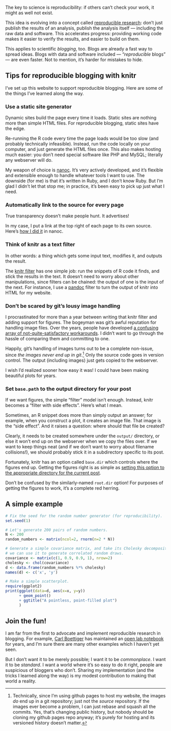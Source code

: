 The key to science is reproducibility: if others can't check your work, it might as well not exist.

This idea is evolving into a concept called [reproducible research](https://www.coursera.org/course/repdata): don't just publish the results of an analysis, publish the analysis itself --- including the raw data and software.
This accelerates progress: providing working code makes it easier to verify the results, and easier to build on them.

This applies to scientific _blogging_, too.
Blogs are already a fast way to spread ideas.
Blogs with data and software included --- "_reproducible_ blogs" --- are even faster.
Not to mention, it's harder for mistakes to hide.

## Tips for reproducible blogging with knitr

I've set up this website to support reproducible blogging.
Here are some of the things I've learned along the way.

### Use a static site generator

Dynamic sites build the page every time it loads.
Static sites are nothing more than simple HTML files.
For reproducible blogging, static sites have the edge.

Re-running the R code every time the page loads would be too slow (and probably technically infeasible).
Instead, run the code locally on your computer, and just generate the HTML files once.
This also makes hosting much easier: you don't need special software like PHP and MySQL; literally any webserver will do.

My weapon of choice is [nanoc].
It's very actively developed, and it's flexible and extensible enough to handle whatever tools I want to use.
The downside (for me) is that it's written in Ruby, and I don't know Ruby.
But I'm glad I didn't let that stop me; in practice, it's been easy to pick up just what I need.

### Automatically link to the source for every page

True transparency doesn't make people hunt.
It advertises!

In my case, I put a link at the top right of each page to its own source.
Here's [how I did it](https://github.com/chiphogg/chogg_name/blob/3f8e2e1851bdf90282a9414b6843195fe7dd08a7/layouts/default.haml#L43-L45) in nanoc.

### Think of knitr as a text filter

In other words: a thing which gets some input text, modifies it, and outputs the result.

The [knitr filter](https://github.com/chiphogg/chogg_name/blob/3f8e2e1851bdf90282a9414b6843195fe7dd08a7/lib/default.rb#L15-L25) has one simple job: run the snippets of R code it finds, and stick the results in the text.
It doesn't need to worry about other manipulations, since filters can be chained: the output of one is the input of the next.
For instance, I use a [pandoc](http://johnmacfarlane.net/pandoc/) filter to turn the output of knitr into HTML for my website.

### Don't be scared by git's lousy image handling

I procrastinated for more than a year between writing that knitr filter and adding support for figures.
The bogeyman was git's awful reputation for handling image files.
Over the years, people have developed [a confusing array of not-quite-satisfactory workarounds](http://stackoverflow.com/questions/540535/managing-large-binary-files-with-git).
I didn't want to go through the hassle of comparing them and committing to one.

Happily, git's handling of images turns out to be a complete non-issue, since _the images never end up in git_.[^1]
Only the source code goes in version control.
The output (including images) just gets copied to the webserver.

I wish I'd realized sooner how easy it was!
I could have been making beautiful plots for years.

### Set `base.path` to the output directory for your post

If we want figures, the simple "filter" model isn't enough.
Instead, knitr becomes a "filter with side effects".
Here's what I mean.

Sometimes, an R snippet does more than simply output an answer; for example, when you construct a plot, it creates an image file.
That image is the "side effect".
And it raises a question: where should that file be created?

Clearly, it needs to be created somewhere under the `output/` directory, or else it won't end up on the webserver when we copy the files over.
If we want to keep things neat (and if we don't want to worry about filename collisions!), we should probably stick it in a subdirectory specific to its post.

Fortunately, knitr has an option called `base.dir` which controls where the figures end up.
Getting the figures right is as simple as [setting this option to the appropriate directory for the current post](https://github.com/chiphogg/chogg_name/blob/8fd1187c2cf688ec115a99a0afd04ae4f21004f3/lib/default.rb#L42-L43).

Don't be confused by the similarly-named `root.dir` option!
For purposes of getting the figures to work, it's a complete red herring.

## A simple example

```r
# Fix the seed for the random number generator (for reproducibility).
set.seed(1)

# Let's generate 200 pairs of random numbers.
N <- 200
random_numbers <- matrix(ncol=2, rnorm(n=2 * N))

# Generate a simple covariance matrix, and take its Cholesky decomposition so
# we can use it to generate correlated random draws.
covariance <- matrix(c(1, 0.9, 0.9, 1), nrow=2)
cholesky <- chol(covariance)
d <- data.frame(random_numbers %*% cholesky)
names(d) <- c('x', 'y')

# Make a simple scatterplot.
require(ggplot2)
print(ggplot(data=d, aes(x=x, y=y))
      + geom_point()
      + ggtitle("A pointless, point-filled plot")
      )
```

## Join the fun!

I am far from the first to advocate and implement reproducible research in blogging.
For example, [Carl Boettiger](http://www.carlboettiger.info/) has maintained an [open lab notebook](http://www.carlboettiger.info/2012/09/28/Welcome-to-my-lab-notebook.html) for years, and I'm sure there are many other examples which I haven't yet seen.

But I don't want it to be merely possible; I want it to be _commonplace_.
I want it to be _standard_.
I want a world where it's so easy to do it right, people are suspicious of bloggers who don't.
Sharing my implementation (and the tricks I learned along the way) is my modest contribution to making that world a reality.

[markdown]: http://en.wikipedia.org/wiki/Markdown
[LaTeX]: http://www.latex-project.org/
[R]: http://www.r-project.org/
[knitr]: http://yihui.name/knitr/
[nanoc]: http://nanoc.ws/

[^1]: Technically, since I'm using github pages to host my website, the images _do_ end up in a git repository; just not the _source_ repository.
      If the images ever become a problem, I can just rebase and squash all the commits.
      Yes, that's changing public history, but nobody should be cloning my github pages repo anyway; it's purely for hosting and its versioned history doesn't matter.

